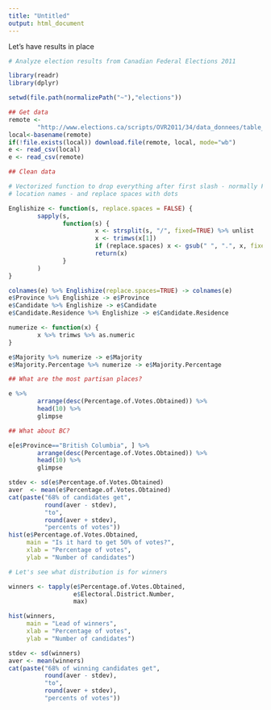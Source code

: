 ```yaml
---
title: "Untitled"
output: html_document
---
```


Let's have results in place

```r
# Analyze election results from Canadian Federal Elections 2011

library(readr)
library(dplyr)

setwd(file.path(normalizePath("~"),"elections"))

## Get data
remote <- 
        "http://www.elections.ca/scripts/OVR2011/34/data_donnees/table_tableau12.csv"
local<-basename(remote)
if(!file.exists(local)) download.file(remote, local, mode="wb")
e <- read_csv(local)
e <- read_csv(remote)

## Clean data

# Vectorized function to drop everything after first slash - normally French
# location names - and replace spaces with dots

Englishize <- function(s, replace.spaces = FALSE) {
        sapply(s, 
               function(s) {
                        x <- strsplit(s, "/", fixed=TRUE) %>% unlist
                        x <- trimws(x[1])
                        if (replace.spaces) x <- gsub(" ", ".", x, fixed=TRUE)
                        return(x)
               }
        )
}

colnames(e) %>% Englishize(replace.spaces=TRUE) -> colnames(e)
e$Province %>% Englishize -> e$Province
e$Candidate %>% Englishize -> e$Candidate
e$Candidate.Residence %>% Englishize -> e$Candidate.Residence

numerize <- function(x) {
        x %>% trimws %>% as.numeric
}

e$Majority %>% numerize -> e$Majority
e$Majority.Percentage %>% numerize -> e$Majority.Percentage

## What are the most partisan places?

e %>% 
        arrange(desc(Percentage.of.Votes.Obtained)) %>%
        head(10) %>%
        glimpse

## What about BC?

e[e$Province=="British Columbia", ] %>%
        arrange(desc(Percentage.of.Votes.Obtained)) %>%
        head(10) %>%
        glimpse

stdev <- sd(e$Percentage.of.Votes.Obtained)
aver  <- mean(e$Percentage.of.Votes.Obtained)
cat(paste("68% of candidates get",
          round(aver - stdev),
          "to",
          round(aver + stdev),
          "percents of votes"))
hist(e$Percentage.of.Votes.Obtained,
     main = "Is it hard to get 50% of votes?",
     xlab = "Percentage of votes",
     ylab = "Number of candidates")

# Let's see what distribution is for winners

winners <- tapply(e$Percentage.of.Votes.Obtained,
                  e$Electoral.District.Number,
                  max)

hist(winners,
     main = "Lead of winners",
     xlab = "Percentage of votes",
     ylab = "Number of candidates")

stdev <- sd(winners)
aver <- mean(winners)
cat(paste("68% of winning candidates get",
          round(aver - stdev),
          "to",
          round(aver + stdev),
          "percents of votes"))

```

